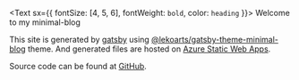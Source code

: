 
<Text sx={{ fontSize: [4, 5, 6], fontWeight: `bold`, color: `heading` }}>
  Welcome to my minimal-blog
</Text>

<Badges />

This site is generated by [gatsby](https://www.gatsbyjs.com/) using [@lekoarts/gatsby-theme-minimal-blog](https://github.com/LekoArts/gatsby-themes/tree/master/themes/gatsby-theme-minimal-blog) theme.
And generated files are hosted on [Azure Static Web Apps](https://azure.microsoft.com/en-us/services/app-service/static/).

Source code can be found at [GitHub](https://github.com/georgeOsdDev/resume).
